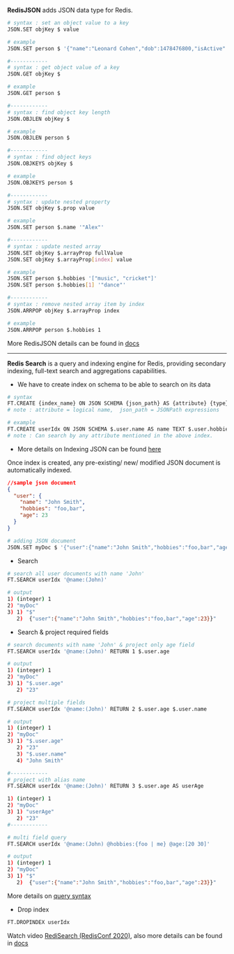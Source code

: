 
**RedisJSON** adds JSON data type for Redis.

```sh
# syntax : set an object value to a key
JSON.SET objKey $ value

# example
JSON.SET person $ '{"name":"Leonard Cohen","dob":1478476800,"isActive": true, "hobbies":["music", "cricket"]}'

#------------
# syntax : get object value of a key
JSON.GET objKey $

# example
JSON.GET person $

#------------
# syntax : find object key length
JSON.OBJLEN objKey $

# example
JSON.OBJLEN person $

#------------
# syntax : find object keys
JSON.OBJKEYS objKey $

# example
JSON.OBJKEYS person $

#------------
# syntax : update nested property
JSON.SET objKey $.prop value

# example
JSON.SET person $.name '"Alex"'

#------------
# syntax : update nested array
JSON.SET objKey $.arrayProp fullValue
JSON.SET objKey $.arrayProp[index] value

# example
JSON.SET person $.hobbies '["music", "cricket"]'
JSON.SET person $.hobbies[1] '"dance"'

#------------
# syntax : remove nested array item by index
JSON.ARRPOP objKey $.arrayProp index

# example
JSON.ARRPOP person $.hobbies 1
```

More RedisJSON details can be found in [docs](https://redis.io/docs/stack/json/)

---

**Redis Search** is a query and indexing engine for Redis, providing secondary indexing, full-text search and aggregations capabilities.

- We have to create index on schema to be able to search on its data

```sh
# syntax
FT.CREATE {index_name} ON JSON SCHEMA {json_path} AS {attribute} {type}
# note : attribute = logical name,  json_path = JSONPath expressions

# example
FT.CREATE userIdx ON JSON SCHEMA $.user.name AS name TEXT $.user.hobbies AS hobbies TAG $.user.age as age NUMERIC
# note : Can search by any attribute mentioned in the above index.
```

- More details on Indexing JSON can be found [here](https://redis.io/docs/stack/search/indexing_json/)

Once index is created, any pre-existing/ new/ modified JSON document is automatically indexed.

```json
//sample json document
{
  "user": {
    "name": "John Smith",
    "hobbies": "foo,bar",
    "age": 23
  }
}
```

```sh
# adding JSON document
JSON.SET myDoc $ '{"user":{"name":"John Smith","hobbies":"foo,bar","age":23}}'
```

- Search

```sh
# search all user documents with name 'John'
FT.SEARCH userIdx '@name:(John)'

# output
1) (integer) 1
2) "myDoc"
3) 1) "$"
   2)  {"user":{"name":"John Smith","hobbies":"foo,bar","age":23}}"
```

- Search & project required fields

```sh
# search documents with name 'John' & project only age field
FT.SEARCH userIdx '@name:(John)' RETURN 1 $.user.age

# output
1) (integer) 1
2) "myDoc"
3) 1) "$.user.age"
   2) "23"
```

```sh
# project multiple fields
FT.SEARCH userIdx '@name:(John)' RETURN 2 $.user.age $.user.name

# output
1) (integer) 1
2) "myDoc"
3) 1) "$.user.age"
   2) "23"
   3) "$.user.name"
   4) "John Smith"

#------------
# project with alias name
FT.SEARCH userIdx '@name:(John)' RETURN 3 $.user.age AS userAge

1) (integer) 1
2) "myDoc"
3) 1) "userAge"
   2) "23"
#------------

# multi field query
FT.SEARCH userIdx '@name:(John) @hobbies:{foo | me} @age:[20 30]'

# output
1) (integer) 1
2) "myDoc"
3) 1) "$"
   2)  {"user":{"name":"John Smith","hobbies":"foo,bar","age":23}}"
```

More details on [query syntax](https://redis.io/docs/stack/search/reference/query_syntax/)

- Drop index

```sh
FT.DROPINDEX userIdx
```

Watch video [RediSearch (RedisConf 2020)](https://www.youtube.com/watch?v=9R29LLWquME), also more details can be found in [docs](https://redis.io/docs/stack/search/)
